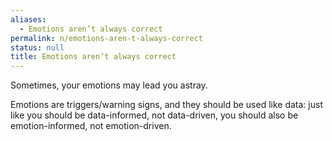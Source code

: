 ```yaml
---
aliases:
  - Emotions aren’t always correct
permalink: n/emotions-aren-t-always-correct
status: null
title: Emotions aren’t always correct
---
```

Sometimes, your emotions may lead you astray.

Emotions are triggers/warning signs, and they should be used like data: just like you should be data-informed, not data-driven, you should also be emotion-informed, not emotion-driven.
